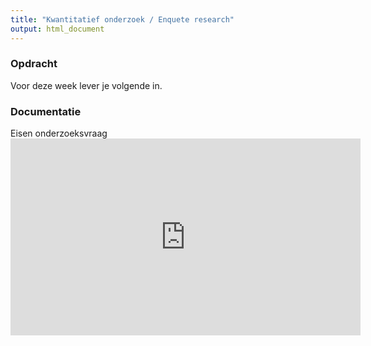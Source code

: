 ```yaml
---
title: "Kwantitatief onderzoek / Enquete research"
output: html_document
---
```



### Opdracht

Voor deze week lever je volgende in.


### Documentatie

Eisen onderzoeksvraag 
<iframe width="560" height="315" src="https://www.youtube.com/embed/LWLYCYeCFak" frameborder="0" allow="autoplay; encrypted-media" allowfullscreen></iframe>